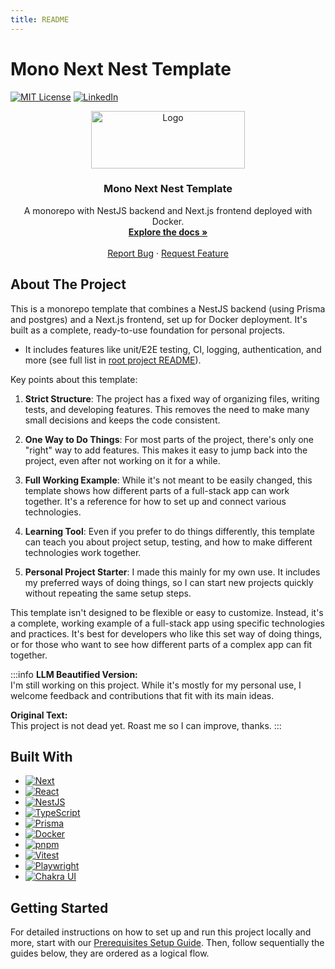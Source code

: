 ```yaml
---
title: README
---
```


# Mono Next Nest Template

[![MIT License][license-shield]][license-url]
[![LinkedIn][linkedin-shield]][linkedin-url]


<div align="center">
  <a href="https://gitlab.com/tetris973/mono-next-nest-template">
    <img src={Logo} alt="Logo" width="246" height="92" />
  </a>

  <h3 align="center">Mono Next Nest Template</h3>

  <p align="center">
    A monorepo with NestJS backend and Next.js frontend deployed with Docker.
    <br />
    <a href="https://gitlab.com/tetris973/mono-next-nest-template"><strong>Explore the docs »</strong></a>
    <br />
    <br />
    <a href="https://gitlab.com/tetris973/mono-next-nest-template/-/issues/new">Report Bug</a>
    ·
    <a href="https://gitlab.com/tetris973/mono-next-nest-template/-/issues/new">Request Feature</a>
  </p>
</div>

## About The Project

This is a monorepo template that combines a NestJS backend (using Prisma and postgres) and a Next.js frontend, set up for Docker deployment. It's built as a complete, ready-to-use foundation for personal projects.

- It includes features like unit/E2E testing, CI, logging, authentication, and more (see full list in [root project README][root-project]).

Key points about this template:

1. **Strict Structure**: The project has a fixed way of organizing files, writing tests, and developing features. This removes the need to make many small decisions and keeps the code consistent.

2. **One Way to Do Things**: For most parts of the project, there's only one "right" way to add features. This makes it easy to jump back into the project, even after not working on it for a while.

3. **Full Working Example**: While it's not meant to be easily changed, this template shows how different parts of a full-stack app can work together. It's a reference for how to set up and connect various technologies.

4. **Learning Tool**: Even if you prefer to do things differently, this template can teach you about project setup, testing, and how to make different technologies work together.

5. **Personal Project Starter**: I made this mainly for my own use. It includes my preferred ways of doing things, so I can start new projects quickly without repeating the same setup steps.

This template isn't designed to be flexible or easy to customize. Instead, it's a complete, working example of a full-stack app using specific technologies and practices. It's best for developers who like this set way of doing things, or for those who want to see how different parts of a complex app can fit together.

:::info
**LLM Beautified Version:**  
I'm still working on this project. While it's mostly for my personal use, I welcome feedback and contributions that fit with its main ideas.

**Original Text:**  
This project is not dead yet. Roast me so I can improve, thanks.
:::

## Built With

* [![Next][Next.js]][Next-url]
* [![React][React.js]][React-url]
* [![NestJS][NestJS]][NestJS-url]
* [![TypeScript][TypeScript]][TypeScript-url]
* [![Prisma][Prisma]][Prisma-url]
* [![Docker][Docker]][Docker-url]
* [![pnpm][pnpm]][pnpm-url]
* [![Vitest][Vitest]][Vitest-url]
* [![Playwright][Playwright]][Playwright-url]
* [![Chakra UI][Chakra-UI]][Chakra-UI-url]

## Getting Started

For detailed instructions on how to set up and run this project locally and more, start with our [Prerequisites Setup Guide](./prerequisites-setup.md). Then, follow sequentially the guides below, they are ordered as a logical flow.

<!-- MARKDOWN LINKS & IMAGES -->
[root-project]: https://gitlab.com/tetris973/mono-next-nest-template/
[license-shield]: https://img.shields.io/badge/license-MIT-green?style=for-the-badge
[license-url]: https://gitlab.com/tetris973/mono-next-nest-template/-/blob/main/LICENSE.txt 
[linkedin-shield]: https://img.shields.io/badge/-LinkedIn-black.svg?style=for-the-badge&logo=linkedin&colorB=555
[linkedin-url]: https://www.linkedin.com/in/cedric-olender/
[Next.js]: https://img.shields.io/badge/next.js-000000?style=for-the-badge&logo=nextdotjs&logoColor=white
[Next-url]: https://nextjs.org/
[React.js]: https://img.shields.io/badge/React-20232A?style=for-the-badge&logo=react&logoColor=61DAFB
[React-url]: https://reactjs.org/
[NestJS]: https://img.shields.io/badge/nestjs-%23E0234E.svg?style=for-the-badge&logo=nestjs&logoColor=white
[NestJS-url]: https://nestjs.com/
[TypeScript]: https://img.shields.io/badge/typescript-%23007ACC.svg?style=for-the-badge&logo=typescript&logoColor=white
[TypeScript-url]: https://www.typescriptlang.org/
[Prisma]: https://img.shields.io/badge/Prisma-3982CE?style=for-the-badge&logo=Prisma&logoColor=white
[Prisma-url]: https://www.prisma.io/
[Docker]: https://img.shields.io/badge/docker-%230db7ed.svg?style=for-the-badge&logo=docker&logoColor=white
[Docker-url]: https://www.docker.com/
[pnpm]: https://img.shields.io/badge/pnpm-%234a4a4a.svg?style=for-the-badge&logo=pnpm&logoColor=f69220
[pnpm-url]: https://pnpm.io/
[Vitest]: https://img.shields.io/badge/vitest-%234a4a4a.svg?style=for-the-badge&logo=vitest&logoColor=white
[Vitest-url]: https://vitest.dev/
[Playwright]: https://img.shields.io/badge/playwright-%232EAD33.svg?style=for-the-badge&logo=playwright&logoColor=white
[Playwright-url]: https://playwright.dev/
[Chakra-UI]: https://img.shields.io/badge/chakra-%234ED1C5.svg?style=for-the-badge&logo=chakraui&logoColor=white
[Chakra-UI-url]: https://chakra-ui.com/
